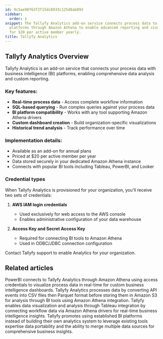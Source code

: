 ```yaml
---
id: 9c5ae98f63f2f15dc0933c125d8ab893
sidebar:
  order: 1
snippet: The Tallyfy Analytics add-on service connects process data to business intelligence
  platforms through Amazon Athena to enable advanced reporting and visualization capabilities
  for $20 per active member yearly.
title: Tallyfy Analytics
---
```


## Tallyfy Analytics Overview

Tallyfy Analytics is an add-on service that connects your process data with business intelligence (BI) platforms, enabling comprehensive data analysis and custom reporting.

### Key features:

- **Real-time process data** - Access complete workflow information
- **SQL-based querying** - Run complex queries against your process data
- **BI platform compatibility** - Works with any tool supporting Amazon Athena drivers
- **Custom dashboard creation** - Build organization-specific visualizations
- **Historical trend analysis** - Track performance over time

### Implementation details:

- Available as an add-on for annual plans
- Priced at $20 per active member per year
- Data stored securely in your dedicated Amazon Athena instance
- Connects with popular BI tools including Tableau, PowerBI, and Looker

### Credential types

When Tallyfy Analytics is provisioned for your organization, you'll receive two sets of credentials:

1. **AWS IAM login credentials**
   - Used exclusively for web access to the AWS console
   - Enables administrative configuration of your data warehouse

2. **Access Key and Secret Access Key**
   - Required for connecting BI tools to Amazon Athena
   - Used in ODBC/JDBC connection configuration

Contact Tallyfy support to enable Analytics for your organization.


<PageTree />


## Related articles
<CardGrid>
<LinkTitleCard header="<b>Analytics > PowerBI</b>" href="/products/pro/integrations/analytics/powerbi/" > PowerBI connects to Tallyfy Analytics through Amazon Athena using access credentials to visualize process data in real-time for custom business intelligence dashboards. </LinkTitleCard>
<LinkTitleCard header="<b>Analytics > How Tallyfy Analytics works</b>" href="/products/pro/integrations/analytics/how-does-tallyfy-analytics-process-my-data/" > Tallyfy Analytics processes data by converting API events into CSV files then Parquet format before storing them in Amazon S3 for analysis through BI tools using Amazon Athena integration. </LinkTitleCard>
<LinkTitleCard header="<b>Analytics > Tableau</b>" href="/products/pro/integrations/analytics/tableau/" > Tallyfy enables data visualization and analysis through Tableau integration by connecting workflow data via Amazon Athena drivers for real-time business intelligence insights. </LinkTitleCard>
<LinkTitleCard header="<b>Analytics > Why use BI platforms vs. native analytics?</b>" href="/products/pro/integrations/analytics/why-use-a-dedicated-bi-platform-with-tallyfy/" > Tallyfy promotes using established BI platforms instead of building their own analytics system to leverage existing tools expertise data portability and the ability to merge multiple data sources for comprehensive business insights. </LinkTitleCard>
</CardGrid>